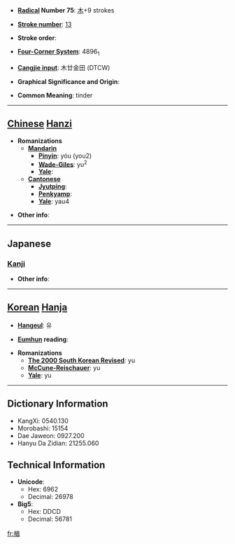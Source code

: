 * '''[[Wiktionary:Chinese radical index| Radical]] Number 75''': [[Wiktionary:Chinese radical index 木|木]]+9 strokes

* '''[[Wiktionary:Chinese total strokes index|Stroke number]]''': [[Wiktionary:Chinese total strokes index 13|13]]

* '''Stroke order''': 

* '''[[Wiktionary:Chinese four corner index|Four-Corner System]]''': 4896<sub>1</sub>

* '''[[Wiktionary:Chinese Cangjie index|Cangjie input]]''': 木廿金田 (DTCW)

* '''Graphical Significance and Origin''': 

* '''Common Meaning''': tinder

----

== [[Chinese]] [[Hanzi]] ==

* '''Romanizations'''
** '''[[Mandarin]]'''
*** '''[[Pinyin]]''': yóu (you2)
*** '''[[Wade-Giles]]''': yu<sup>2</sup>
*** '''[[Yale]]''': 
** '''[[Cantonese]]'''
*** '''[[Jyutping]]''':
*** '''[[Penkyamp]]''': 
*** '''[[Yale]]''': yau4

* '''Other info''': 

----

==Japanese==
===[[Kanji]]===
{{kanji|on readings=[[しゅう]] (shū), [[ゆう]] (yū)|kun readings=[[なら]] (nara)}}

* '''Other info''':  

----

== [[Korean]] [[Hanja]] ==

* '''[[Hangeul]]''': 유

* '''[[Eumhun]] reading''': 

* '''Romanizations'''
** '''[[The 2000 South Korean Revised Romanization|The 2000 South Korean Revised]]''': yu
** '''[[McCune-Reischauer]]''': yu
** '''[[Yale]]''': yu

----

== Dictionary Information ==

* KangXi: 0540.130
* Morobashi: 15154
* Dae Jaweon: 0927.200
* Hanyu Da Zidian: 21255.060

== Technical Information ==

* '''Unicode''':
** Hex: 6962
** Decimal: 26978
* '''Big5''':
** Hex: DDCD
** Decimal: 56781

[[fr:楢]]